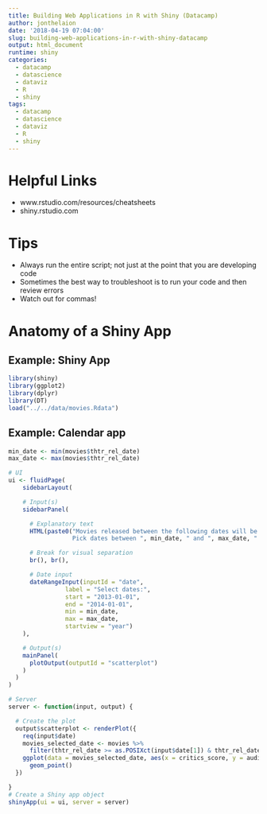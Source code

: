 ```yaml
---
title: Building Web Applications in R with Shiny (Datacamp)
author: jonthelaion
date: '2018-04-19 07:04:00'
slug: building-web-applications-in-r-with-shiny-datacamp
output: html_document
runtime: shiny
categories:
  - datacamp
  - datascience
  - dataviz
  - R
  - shiny
tags:
  - datacamp
  - datascience
  - dataviz
  - R
  - shiny
---
```


# Helpful Links

- www.rstudio.com/resources/cheatsheets
- shiny.rstudio.com

# Tips

- Always run the entire script; not just at the point that you are developing code
- Sometimes the best way to troubleshoot is to run your code and then review errors
- Watch out for commas!

# Anatomy of a Shiny App


## Example: Shiny App


```r
library(shiny)
library(ggplot2)
library(dplyr)
library(DT)
load("../../data/movies.Rdata")
```


## Example: Calendar app

```r
min_date <- min(movies$thtr_rel_date)
max_date <- max(movies$thtr_rel_date)

# UI
ui <- fluidPage(
    sidebarLayout(

    # Input(s)
    sidebarPanel(

      # Explanatory text
      HTML(paste0("Movies released between the following dates will be plotted.
                  Pick dates between ", min_date, " and ", max_date, ".")),

      # Break for visual separation
      br(), br(),

      # Date input
      dateRangeInput(inputId = "date",
                label = "Select dates:",
                start = "2013-01-01",
                end = "2014-01-01",
                min = min_date,
                max = max_date,
                startview = "year")
    ),

    # Output(s)
    mainPanel(
      plotOutput(outputId = "scatterplot")
    )
  )
)

# Server
server <- function(input, output) {

  # Create the plot
  output$scatterplot <- renderPlot({
    req(input$date)
    movies_selected_date <- movies %>%
      filter(thtr_rel_date >= as.POSIXct(input$date[1]) & thtr_rel_date <= as.POSIXct(input$date[2]))
    ggplot(data = movies_selected_date, aes(x = critics_score, y = audience_score, color = mpaa_rating)) +
      geom_point()
  })

}
# Create a Shiny app object
shinyApp(ui = ui, server = server)
```

